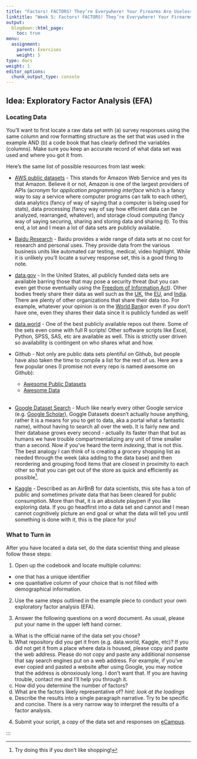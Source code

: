 ```yaml
---
title: "Factors! FACTORS! They’re Everywhere! Your Firearms Are Useless Against Them!"
linktitle: "Week 5: Factors! FACTORS! They’re Everywhere! Your Firearms Are Useless Against Them!"
output:
  blogdown::html_page:
    toc: true
menu:
  assignment:
    parent: Exercises
    weight: 5
type: docs
weight: 1
editor_options: 
  chunk_output_type: console
---
```


## Idea: Exploratory Factor Analysis (EFA)

### Locating Data

You'll want to first locate a raw data set with (a) survey responses using the same column and row formatting structure as the set that was used in the example AND (b) a code book that has clearly defined the variables (columns). Make sure you keep an accurate record of what data set was used and where you got it from.

Here's the same list of possible resources from last week:

- [AWS public datasets](https://registry.opendata.aws/){target="_blank"} - This stands for Amazon Web Service and yes its that Amazon. Believe it or not, Amazon is one of the largest providers of APIs (acronym for *application programming interface* which is a fancy way to say a service where computer programs can talk to each other), data analytics (fancy of way of saying that a computer is being used for stats), data processing (fancy way of say how efficient data can be analyzed, rearranged, whatever), and storage cloud computing (fancy way of saying securing, sharing and storing data and sharing it). To this end, a lot and I mean a lot of data sets are publicly available.

- [Baidu Research](https://ai.baidu.com/broad/introduction?dataset=dureader){target="_blank"} - Baidu provides a wide range of data sets at no cost for research and personal uses. They provide data from the various business units like automated car testing, medical, video highlight. While it is unlikely you'll locate a survey response set, this is a good thing to note.

- [data.gov](https://www.data.gov/){target="_blank"} - In the United States, all publicly funded data sets are available barring those that may pose a security threat (but you can even get those eventually using the [Freedom of Information Act](https://www.foia.gov/data.html){target="_blank"}). Other bodies freely share their data as well such as the [UK](https://data.gov.uk/){target="_blank"}, the [EU](https://data.europa.eu/euodp/en/data/){target="_blank"}, and [India](https://data.gov.in/){target="_blank"}. There are plenty of other organizations that share their data too. For example, whatever your opinion is on the [World Bank](https://data.worldbank.org/){target="_blank"}or even if you don't have one, even they shares their data since it is publicly funded as well!

- [data.world](https://data.world/){target="_blank"} - One of the best publicly available repos out there. Some of the sets even come with full R scripts! Other software scripts like Excel, Python, SPSS, SAS, etc are available as well. This is strictly user driven so availability is contingent on who shares what and how.

- Github - Not only are public data sets plentiful on Github, but people have also taken the time to compile a list for the rest of us. Here are a few popular ones (I promise not every repo is named awesome on Github):
  - [Awesome Public Datasets](https://github.com/awesomedata/awesome-public-datasets){target="_blank"}
  - [Awesome Data](https://github.com/viisar/awesome-datasets){target="_blank"} <br><br>

- [Google Dataset Search](https://toolbox.google.com/datasetsearch){target="_blank"} - Much like nearly every other Google service (e.g. [Google Scholar](https://scholar.google.com/){target="_blank"}), Goggle Datasets doesn't actually house anything, rather it is a means for you to get to data, aka a portal what a fantastic name), without having to search all over the web. It is fairly new and their database grows every second - actually its faster than that but as humans we have trouble compartmentalizing any unit of time smaller than a second. Now if you've heard the term *indexing*, that is not this. The best analogy I can think of is creating a grocery shopping list as needed through the week (aka adding to the data base) and then reordering and grouping food items that are closest in proximity to each other so that you can get out of the store as quick and efficiently as possible^[Try doing this if you don't like shopping!]. 
  
- [Kaggle](https://www.kaggle.com){target="_blank"} - Described as an AirBnB for data scientists, this site has a ton of public and sometimes private data that has been cleared for public consumption. More than that, it is an absolute playpen if you like exploring data. If you go headfirst into a data set and cannot and I mean cannot cognitively picture an end goal or what the data will tell you until something is done with it, this is the place for you! 
  

### What to Turn in

After you have located a data set, do the data scientist thing and please follow these steps:

1. Open up the codebook and locate multiple columns:
  - one that has a unique identifier
  - one quantiative column of your choice that is not filled with demographical information.
  
2. Use the same steps outlined in the example piece to conduct your own exploratory factor analysis (EFA). 

3. Answer the following questions on a word document. As usual, please put your name in the upper left hand corner.
  a. What is the official name of the data set you chose?
  b. What repository did you get it from (e.g. data.world, Kaggle, etc)? If you did not get it from a place where data is housed, please copy and paste the web address. Please do not copy and paste any additional nonsense that say search engines put on a web address. For example, if you've ever copied and pasted a website after using Google, you may notice that the address is obnoxiously long. I don't want that. If you are having trouble, contact me and I'll help you through it.
  c. How did you determine the number of factors?
  d. What are the factors likely representative of? *hint: look at the loadings*
  e. Describe the results into a single paragraph narrative. Try to be specific and concise. There is a very narrow way to interpret the results of a factor analysis.
  
4. Submit your script, a copy of the data set and responses on [eCampus](https://ecampus.wvu.edu/){target="_blank"}.

:::
